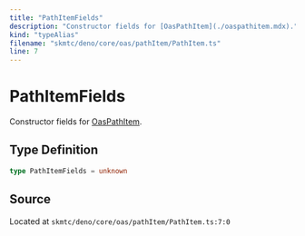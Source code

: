 ```yaml
---
title: "PathItemFields"
description: "Constructor fields for [OasPathItem](./oaspathitem.mdx)."
kind: "typeAlias"
filename: "skmtc/deno/core/oas/pathItem/PathItem.ts"
line: 7
---
```


# PathItemFields

Constructor fields for [OasPathItem](./oaspathitem.mdx).

## Type Definition

```typescript
type PathItemFields = unknown
```

## Source

Located at `skmtc/deno/core/oas/pathItem/PathItem.ts:7:0`
